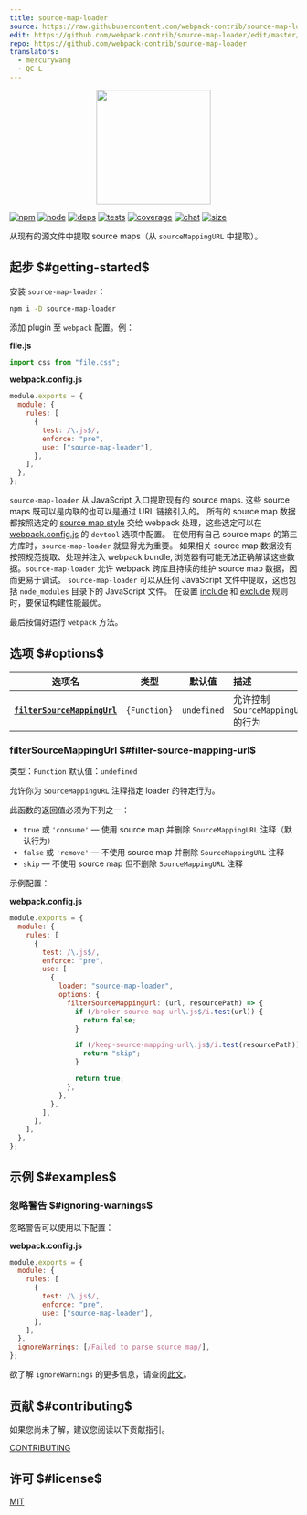 ```yaml
---
title: source-map-loader
source: https://raw.githubusercontent.com/webpack-contrib/source-map-loader/master/README.md
edit: https://github.com/webpack-contrib/source-map-loader/edit/master/README.md
repo: https://github.com/webpack-contrib/source-map-loader
translators:
  - mercurywang
  - QC-L
---
```

<div align="center">
  <a href="https://github.com/webpack/webpack">
    <img width="200" height="200" src="https://webpack.js.org/assets/icon-square-big.svg"/>
  </a>
</div>

[![npm][npm]][npm-url]
[![node][node]][node-url]
[![deps][deps]][deps-url]
[![tests][tests]][tests-url]
[![coverage][cover]][cover-url]
[![chat][chat]][chat-url]
[![size][size]][size-url]



从现有的源文件中提取 source maps（从 <code>sourceMappingURL</code> 中提取）。

## 起步 $#getting-started$

安装 `source-map-loader`：

```bash
npm i -D source-map-loader
```

添加 plugin 至 `webpack` 配置。例：

__file.js__

```js
import css from "file.css";
```

__webpack.config.js__

```js
module.exports = {
  module: {
    rules: [
      {
        test: /\.js$/,
        enforce: "pre",
        use: ["source-map-loader"],
      },
    ],
  },
};
```

`source-map-loader` 从 JavaScript 入口提取现有的 source maps.
这些 source maps 既可以是内联的也可以是通过 URL 链接引入的。
所有的 source map 数据都按照选定的 [source map style](/configuration/devtool/) 交给 webpack 处理，这些选定可以在 [webpack.config.js](/configuration/) 的 `devtool` 选项中配置。
在使用有自己 source maps 的第三方库时，`source-map-loader` 就显得尤为重要。
如果相关 source map 数据没有按照规范提取、处理并注入 webpack bundle, 浏览器有可能无法正确解读这些数据。`source-map-loader` 允许 webpack 跨库且持续的维护 source map 数据，因而更易于调试。
`source-map-loader` 可以从任何 JavaScript 文件中提取，这也包括 `node_modules` 目录下的 JavaScript 文件。
在设置 [include](/configuration/module/#ruleinclude) 和 [exclude](/configuration/module/#ruleexclude) 规则时，要保证构建性能最优。

最后按偏好运行 `webpack` 方法。

## 选项 $#options$

|                          选项名                           |     类型     |   默认值   | 描述                                    |
| :-----------------------------------------------------: | :----------: | :---------: | :--------------------------------------------- |
| __[`filterSourceMappingUrl`](#filtersourcemappingurl)__ | `{Function}` | `undefined` | 允许控制 `SourceMappingURL` 的行为 |

### filterSourceMappingUrl $#filter-source-mapping-url$

类型：`Function`
默认值：`undefined`

允许你为 `SourceMappingURL` 注释指定 loader 的特定行为。

此函数的返回值必须为下列之一：

- `true` 或 `'consume'` — 使用 source map 并删除 `SourceMappingURL` 注释（默认行为）
- `false` 或 `'remove'` — 不使用 source map 并删除 `SourceMappingURL` 注释
- `skip` — 不使用 source map 但不删除 `SourceMappingURL` 注释

示例配置：

__webpack.config.js__

```js
module.exports = {
  module: {
    rules: [
      {
        test: /\.js$/,
        enforce: "pre",
        use: [
          {
            loader: "source-map-loader",
            options: {
              filterSourceMappingUrl: (url, resourcePath) => {
                if (/broker-source-map-url\.js$/i.test(url)) {
                  return false;
                }

                if (/keep-source-mapping-url\.js$/i.test(resourcePath)) {
                  return "skip";
                }

                return true;
              },
            },
          },
        ],
      },
    ],
  },
};
```

## 示例 $#examples$

### 忽略警告 $#ignoring-warnings$

忽略警告可以使用以下配置：

__webpack.config.js__

```js
module.exports = {
  module: {
    rules: [
      {
        test: /\.js$/,
        enforce: "pre",
        use: ["source-map-loader"],
      },
    ],
  },
  ignoreWarnings: [/Failed to parse source map/],
};
```

欲了解 `ignoreWarnings` 的更多信息，请查阅[此文](/configuration/other-options/#ignorewarnings)。

## 贡献 $#contributing$

如果您尚未了解，建议您阅读以下贡献指引。

[CONTRIBUTING](https://github.com/webpack-contrib/source-map-loader/blob/master/.github/CONTRIBUTING.md)

## 许可 $#license$

[MIT](https://github.com/webpack-contrib/source-map-loader/blob/master/LICENSE)

[npm]: https://img.shields.io/npm/v/source-map-loader.svg
[npm-url]: https://npmjs.com/package/source-map-loader
[node]: https://img.shields.io/node/v/source-map-loader.svg
[node-url]: https://nodejs.org
[deps]: https://david-dm.org/webpack-contrib/source-map-loader.svg
[deps-url]: https://david-dm.org/webpack-contrib/source-map-loader
[tests]: https://github.com/webpack-contrib/source-map-loader/workflows/source-map-loader/badge.svg
[tests-url]: https://github.com/webpack-contrib/source-map-loader/actions
[cover]: https://codecov.io/gh/webpack-contrib/source-map-loader/branch/master/graph/badge.svg
[cover-url]: https://codecov.io/gh/webpack-contrib/source-map-loader
[chat]: https://badges.gitter.im/webpack/webpack.svg
[chat-url]: https://gitter.im/webpack/webpack
[size]: https://packagephobia.now.sh/badge?p=source-map-loader
[size-url]: https://packagephobia.now.sh/result?p=source-map-loader
